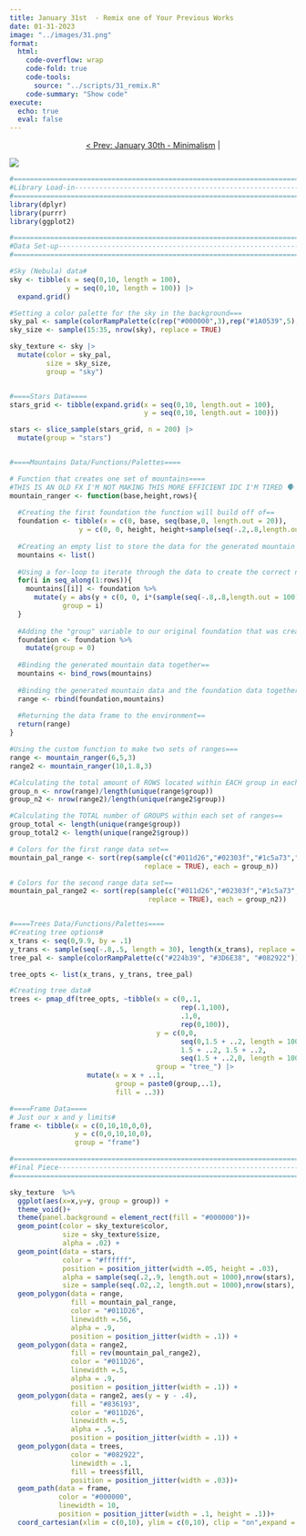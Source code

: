 ```yaml
---
title: January 31st  - Remix one of Your Previous Works
date: 01-31-2023
image: "../images/31.png"
format:
  html:
    code-overflow: wrap
    code-fold: true
    code-tools:
      source: "../scripts/31_remix.R"
    code-summary: "Show code"
execute:
  echo: true
  eval: false
---
```


<center>[\< Prev: January 30th - Minimalism](day_30.qmd) \|</center>

![](/images/31.png){fig-alt="An updated image of an old piece by Meghan Harris called mountains. A landscape of a textured night sky with stars in the background, multiple polygon-shaped mountain ranges, and detailed trees in varying shades of green in the foreground" fig-align="center"}

```r
#=============================================================================#
#Library Load-in---------------------------------------------------------------
#=============================================================================#
library(dplyr)
library(purrr)
library(ggplot2)

#=============================================================================#
#Data Set-up-------------------------------------------------------------------
#=============================================================================#

#Sky (Nebula) data#
sky <- tibble(x = seq(0,10, length = 100),
              y = seq(0,10, length = 100)) |>
  expand.grid() 

#Setting a color palette for the sky in the background===
sky_pal <- sample(colorRampPalette(c(rep("#000000",3),rep("#1A0539",5), "#c66c92","#836193","#434a73","#439895","#046c8e",rep("#042047",3)))(nrow(sky)))
sky_size <- sample(15:35, nrow(sky), replace = TRUE)

sky_texture <- sky |>
  mutate(color = sky_pal,
         size = sky_size,
         group = "sky")


#====Stars Data====
stars_grid <- tibble(expand.grid(x = seq(0,10, length.out = 100),
                                 y = seq(0,10, length.out = 100))) 

stars <- slice_sample(stars_grid, n = 200) |>
  mutate(group = "stars")


#====Mountains Data/Functions/Palettes====

# Function that creates one set of mountains====
#THIS IS AN OLD FX I'M NOT MAKING THIS MORE EFFICIENT IDC I'M TIRED 🗣 
mountain_ranger <- function(base,height,rows){
  
  #Creating the first foundation the function will build off of==
  foundation <- tibble(x = c(0, base, seq(base,0, length.out = 20)),
                 y = c(0, 0, height, height+sample(seq(-.2,.8,length.out = 100),18, replace = TRUE), 0))
  
  #Creating an empty list to store the data for the generated mountain ranges==
  mountains <- list()
  
  #Using a for-loop to iterate through the data to create the correct number of rows/ranges we want==
  for(i in seq_along(1:rows)){
    mountains[[i]] <- foundation %>%
      mutate(y = abs(y + c(0, 0, i*(sample(seq(-.8,.8,length.out = 100), nrow(foundation) - 3)), 0)),
             group = i)
  }
  
  #Adding the "group" variable to our original foundation that was created earlier==
  foundation <- foundation %>%
    mutate(group = 0)
  
  #Binding the generated mountain data together==
  mountains <- bind_rows(mountains)
  
  #Binding the generated mountain data and the foundation data together into one data frame==
  range <- rbind(foundation,mountains)
  
  #Returning the data frame to the environment==
  return(range)
}

#Using the custom function to make two sets of ranges===
range <- mountain_ranger(6,5,3)
range2 <- mountain_ranger(10,1.8,3)

#Calculating the total amount of ROWS located within EACH group in each set of ranges==
group_n <- nrow(range)/length(unique(range$group))
group_n2 <- nrow(range2)/length(unique(range2$group))

#Calculating the TOTAL number of GROUPS within each set of ranges==
group_total <- length(unique(range$group))
group_total2 <- length(unique(range2$group))

# Colors for the first range data set==
mountain_pal_range <- sort(rep(sample(c("#011d26","#02303f","#1c5a73","#4a748c","#1A0539","#836193"),group_total, 
                                 replace = TRUE), each = group_n))

# Colors for the second range data set==
mountain_pal_range2 <- sort(rep(sample(c("#011d26","#02303f","#1c5a73","#4a748c","#836193",rep("#1A0539",4)),group_total2, 
                                  replace = TRUE), each = group_n2))


#====Trees Data/Functions/Palettes====
#Creating tree options#
x_trans <- seq(0,9.9, by = .1)
y_trans <- sample(seq(-.8,.5, length = 30), length(x_trans), replace = TRUE)
tree_pal <- sample(colorRampPalette(c("#224b39", "#3D6E38", "#082922"))(length(x_trans)))

tree_opts <- list(x_trans, y_trans, tree_pal)

#Creating tree data#
trees <- pmap_df(tree_opts, ~tibble(x = c(0,.1,
                                          rep(.1,100),
                                          .1,0,
                                          rep(0,100)),
                                    y = c(0,0,
                                          seq(0,1.5 + ..2, length = 100),
                                          1.5 + ..2, 1.5 + ..2,
                                          seq(1.5 + ..2,0, length = 100)),
                                    group = "tree_") |>
                   mutate(x = x + ..1,
                          group = paste0(group,..1),
                          fill = ..3))

#====Frame Data====
# Just our x and y limits#
frame <- tibble(x = c(0,10,10,0,0),
                y = c(0,0,10,10,0),
                group = "frame")

#=============================================================================#
#Final Piece-------------------------------------------------------------------
#=============================================================================#

sky_texture  %>%
  ggplot(aes(x=x,y=y, group = group)) +
  theme_void()+
  theme(panel.background = element_rect(fill = "#000000"))+
  geom_point(color = sky_texture$color,
             size = sky_texture$size,
             alpha = .02) +
  geom_point(data = stars, 
             color = "#ffffff",
             position = position_jitter(width =.05, height = .03), 
             alpha = sample(seq(.2,.9, length.out = 1000),nrow(stars), replace = TRUE),
             size = sample(seq(.02,.2, length.out = 1000),nrow(stars), replace = TRUE))+
  geom_polygon(data = range, 
               fill = mountain_pal_range,
               color = "#011D26", 
               linewidth =.56,
               alpha = .9, 
               position = position_jitter(width = .1)) +
  geom_polygon(data = range2, 
               fill = rev(mountain_pal_range2),
               color = "#011D26", 
               linewidth =.5,
               alpha = .9, 
               position = position_jitter(width = .1)) +
  geom_polygon(data = range2, aes(y = y - .4),
               fill = "#836193",
               color = "#011D26", 
               linewidth =.5,
               alpha = .5, 
               position = position_jitter(width = .1)) +
  geom_polygon(data = trees, 
               color = "#082922", 
               linewidth = .1, 
               fill = trees$fill,
               position = position_jitter(width = .03))+
  geom_path(data = frame, 
            color = "#000000", 
            linewidth = 10, 
            position = position_jitter(width = .1, height = .1))+
  coord_cartesian(xlim = c(0,10), ylim = c(0,10), clip = "on",expand = FALSE) 
```
